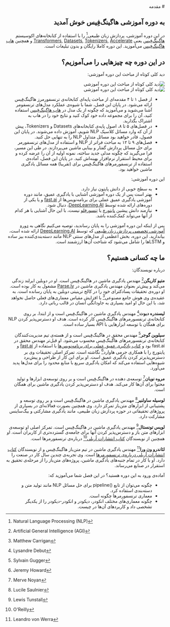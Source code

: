 <div dir="rtl">
# مقدمه

## به دوره‌ آموزشی هاگینگ‌فِیس خوش آمدید

<Youtube id="00GKzGyWFEs" />

در این دوره آموزشی، پردازش زبان طبیعی[^1] را با استفاده از کتابخانه‌های اکوسیستم [هاگینگ‌فِیس](https://huggingface.co/) یعنی [Transformers](https://github.com/huggingface/transformers), [Datasets](https://github.com/huggingface/datasets), [Tokenizers](https://github.com/huggingface/tokenizers), [Accelerate](https://github.com/huggingface/accelerate) و همچنین [هاب هاگینگ‌فِیس](https://huggingface.co/models) می‌آموزید. این دوره کاملا رایگان و بدون تبلیغات است.

## در این دوره چه چیزهایی را می‌آموزیم؟

دید کلی کوتاه از مباحث این دوره آموزشی:

<div class="flex justify-center">
<img class="block dark:hidden" src="https://huggingface.co/datasets/huggingface-course/documentation-images/resolve/main/en/chapter1/summary.svg" alt="دید کلی کوتاه از مباحث این دوره آموزشی">
<img class="hidden dark:block" src="https://huggingface.co/datasets/huggingface-course/documentation-images/resolve/main/en/chapter1/summary-dark.svg" alt="دید کلی کوتاه از مباحث این دوره آموزشی">
</div>

- از فصل ۱ تا ۴ مقدمه‌ای از مباحث‌ پایه‌‌ای کتابخانه‌ی ترنسفورمرز هاگینگ‌فِیس ارائه می‌شود. در پایان این فصل، شما با شیوه‌ی عملکرد مدل‌های ترنسفومر آشنا می‌شوید و می‌آموزید که چگونه از یک مدل در [هاب هاگینگ‌فِیس](https://huggingface.co/models) استفاده کنید، آن را برای مجموعه داده خود کوک کنید و نتایج خود را در هاب به اشتراک بگذارید.
- در فصل‌های ۵ تا ۸، اصول پایه‌‌ی کتابخانه‌های Datasets و Tokenizers، پیش از آن که وارد مسائل کلاسیک NLP شویم،‌ آموزش داده می‌شوند. در پایان این فصول، قادر خواهید بود مسائل متداول NLP را به تنهایی حل کنید.
- فصل‌های ۹ تا ۱۲ به مباحث فراتر از NLP و استفاده از مدل‌های ترنسفورمر برای حل مسائل پردازش گفتار و بینایی ماشین می‌پردازند. در طی این مسیر، فرا می‌گیرید که چگونه مدلی جدید ساخته، نمونه اولیه از آن را عرضه کرده و برای محیط استقرار نرم‌افزار بهینه‌اش کنید. در پایان این فصل، آماده‌ی استفاده از ترنسفورمرهای هاگینگ‌فِیس برای (تقریبا) همه مسائل یادگیری ماشین خواهید بود.

این دوره آموزشی:

- به سطح خوبی از دانش پایتون نیاز دارد.
- بهتر است پس از یک دوره آموزشی آشنایی با یادگیری عمیق، مانند دوره آموزشی یادگیری عمیق عملی برای برنامه‌نویس‌ها از [fast.ai](https://www.fast.ai/) و یا یکی از دوره‌های ارائه شده توسط [DeepLearning.AI](https://www.deeplearning.ai/)، دنبال شود.
- نیازمند دانش پیشین [پایتورچ](https://pytorch.org/) یا [تِنسورفِلو](https://www.tensorflow.org/) نیست، با این حال آشنایی با هر کدام از آنها می‌تواند کمک‌کننده باشد.

پس از اینکه این دوره آموزشی را به پایان رساندید، توصیه می‌کنیم نگاهی به [دوره آموزشی تخصصی پردازش زبان طبیعی](https://www.coursera.org/specializations/natural-language-processing) که توسط [DeepLearning.AI](https://www.deeplearning.ai/) ارائه شده است، بیاندازید. این دوره، بخش اعظمی از مدل‌های سنتی‌ NLP مانند دسته‌بندی‌کننده بیز ساده و LSTMها را شامل می‌شود که شناخت آن‌ها ارزشمند است.

## ما چه کسانی هستیم؟

درباره نویسندگان:

**متیو کاریگن**[^2] مهندس یادگیری ماشین در هاگینگ‌فِیس است. او در دوبلین ایرلند زندگی می‌کند و پیش‌تر بعنوان مهندس یادگیری ماشین در [Parse.ly](https://www.parse.ly/) مشغول به کار بوده است. او دوره‌ی تحقیقات پسادکترای خود را در کالج ترینیتی دوبلین به پایان رسانده است. به عقیده‌ی وی هوش جامع مصنوعی[^3] با افزایش مقیاس معماری‌های فعلی حاصل نخواهد شد، با این حال او امید بسیاری به جاودانگی انسان در قالب رباتی دارد.

**لیسندره دبوت**[^4] مهندس یادگیری ماشین در هاگینگ‌فِیس است و از ابتدا، بر روی کتابخانه‌ی ترنفسورمرهای هاگینگ‌فِیس کار کرده است. هدف او دسترس‌پذیر کردن NLP برای همگان با توسعه ابزارهایی با API بسیار ساده است.

**سیلوین گوجر**[^5] مهندس محقق در هاگینگ‌فِیس است و از هسته‌ی تیم مدیریت‌کنندگان کتابخانه‌ی ترنفسورمرهای هاگینگ‌فِیس محسوب می‌شود. او قبل‌تر مهندس محقق در fast.ai بود و [کتاب یادگیری عمیق عملی برای برنامه‌نویس‌ها](https://learning.oreilly.com/library/view/deep-learning-for/9781492045519/) با استفاده از [fast.ai](https://www.fast.ai/) و پایتورچ را با همکاری جرمی هاوارد[^6] نگاشته است. تمرکز اصلی تحقیقات وی بر دسترس‌پذیرتر کردن یادگیری عمیق است. او برای این کار از طراحی و پیش‌برد شیوه‌هایی استفاده می‌کند که امکان یادگیری سریع با منابع محدود را برای مدل‌ها پدید می‌آورد.

**مروه نویان**[^7] توسعه‌ی دهنده در هاگینگ‌فِیس است و بر روی توسعه‌ی ابزارها و تولید محتوا برای آن‌ها کار می‌کند. هدف او دسترس‌پذیر کردن یادگیری ماشین برای همگان است.

**لوسیله ساولنیر**[^8] مهندس یادگیری ماشین در هاگینگ‌فِیس است و بر روی توسعه و پشتیبانی از ابزارهای متن‌باز تمرکز دارد. وی همچنین بصورت فعالانه‌ای در بسیاری از پروژهای تحقیقاتی در حوزه پردازش زبان طبیعی، مانند یادگیری مشارکتی و بیگ‌ساینس مشارکت دارد.

**لویس تونستال**[^9] مهندس یادگیری ماشین در هاگینگ‌فِیس است. تمرکز اصلی او توسعه‌ی ابزارهای متن باز و دسترس‌پذیر کردن آنها برای جامعه‌ی گسترده‌تری از کاربران است. او همچنین از نویسندگان [کتاب انتشارات اُریلی[^10] درباره‌ی ترنسفورمرها](https://www.oreilly.com/library/view/natural-language-processing/9781098103231/) است.

**لئاندرو ون ورا**[^11] مهندس یادگیری ماشین در تیم متن‌باز هاگینگ‌فِیس و از نویسندگان [کتاب انتشارات اُریلی درباره‌ی ترنسفورمرها](https://www.oreilly.com/library/view/natural-language-processing/9781098103231/) است. وی تجربه‌ی چندین سال کار در صنعت را دارد. او با کار در تمام جنبه‌های یادگیری ماشین، پروژه‌های متن‌باز را از مرحله‌ی تحقیق به استقرار در صنایع می‌رساند.

آماده‌ی ورود به این دوره هستید؟ در این فصل شما می‌آموزید که:

- چگونه می‌توان از تابع <span dir="ltr">pipeline()</span> برای حل مسائل NLP مانند تولید متن و دسته‌بندی استفاده کرد.
- معماری ترنسفورمرها چگونه است.
- چگونه معماری‌های مختلف انکودر، دیکودر و انکودر-دیکودر را از یکدیگر تشخصی داد و کاربردهای آن‌ها در چیست.

[^1]: Natural Language Processing (NLP)
[^2]: Artificial General Intelligence (AGI)
[^3]: Matthew Carrigan
[^4]: Lysandre Debut
[^5]: Sylvain Gugger
[^6]: Jeremy Howard
[^7]: Merve Noyan
[^8]: Lucile Saulnier
[^9]: Lewis Tunstall
[^10]: O'Reilly
[^11]: Leandro von Werra

</div>
